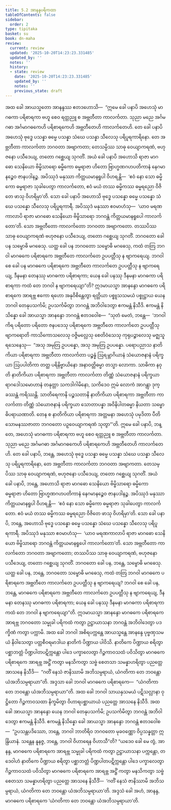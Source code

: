 ```yaml
---
title: 5.2 အာနန္ဒပရိကထာ
tableOfContents: false
sidebar:
  order: 2
type: tipitaka
basket: su
book: dn-maha
review:
  current: review
  updated: '2025-10-20T14:23:23.331485'
  updated_by: ''
  notes: ''
  history:
  - state: review
    date: '2025-10-20T14:23:23.331485'
    updated_by: ''
    notes: ''
    previous_state: draft
---
```



<DynamicBreadcrumb />


<ReviewStatus review={frontmatter.review} showDetails={true} />

<HypothesisAnnotation frontmatter={frontmatter} />

<Division number="276" book="dn-maha" e="ch" v="7" p="163">

<Paragraph number="599" book="dn-maha">
အထ ခေါ အာယသ္မတော အာနန္ဒဿ ဧတဒဟောသိ—  “ဣမေ ခေါ ပနာပိ အဟေသုံ မာဂဓကာ ပရိစာရကာ ဗဟူ စေဝ ရတ္တညူ စ အဗ္ဘတီတာ ကာလင်္ကတာ. သုညာ မညေ အင်္ဂမဂဓာ အင်္ဂမာဂဓကေဟိ ပရိစာရကေဟိ အဗ္ဘတီတေဟိ ကာလင်္ကတေဟိ. တေ ခေါ ပနာပိ အဟေသုံ ဗုဒ္ဓေ ပသန္နာ ဓမ္မေ ပသန္နာ သံဃေ ပသန္နာ သီလေသု ပရိပူရကာရိနော. တေ အဗ္ဘတီတာ ကာလင်္ကတာ ဘဂဝတာ အဗျာကတာ; တေသမ္ပိဿ သာဓု ဝေယျာကရဏံ, ဗဟုဇနော ပသီဒေယျ, တတော ဂစ္ဆေယျ သုဂတိံ. အယံ ခေါ ပနာပိ အဟောသိ ရာဇာ မာဂဓော သေနိယော ဗိမ္ဗိသာရော ဓမ္မိကော ဓမ္မရာဇာ ဟိတော ဗြာဟ္မဏဂဟပတိကာနံ နေဂမာနဉ္စေဝ ဇာနပဒါနဉ္စ. အပိဿုဒံ မနုဿာ ကိတ္တယမာနရူပါ ဝိဟရန္တိ—  ‘ဧဝံ နော သော ဓမ္မိကော ဓမ္မရာဇာ သုခါပေတွာ ကာလင်္ကတော, ဧဝံ မယံ တဿ ဓမ္မိကဿ ဓမ္မရညော ဝိဇိတေ ဖာသု ဝိဟရိမှာ’တိ. သော ခေါ ပနာပိ အဟောသိ ဗုဒ္ဓေ ပသန္နော ဓမ္မေ ပသန္နော သံဃေ ပသန္နော သီလေသု ပရိပူရကာရီ. အပိဿုဒံ မနုဿာ ဧဝမာဟံသု—  ‘ယာဝ မရဏကာလာပိ ရာဇာ မာဂဓော သေနိယော ဗိမ္ဗိသာရော ဘဂဝန္တံ ကိတ္တယမာနရူပေါ ကာလင်္ကတော’တိ. သော အဗ္ဘတီတော ကာလင်္ကတော ဘဂဝတာ အဗျာကတော. တဿပိဿ သာဓု ဝေယျာကရဏံ ဗဟုဇနော ပသီဒေယျ, တတော ဂစ္ဆေယျ သုဂတိံ. ဘဂဝတော ခေါ ပန သမ္ဗောဓိ မဂဓေသု. ယတ္ထ ခေါ ပန ဘဂဝတော သမ္ဗောဓိ မဂဓေသု, ကထံ တတြ ဘဂဝါ မာဂဓကေ ပရိစာရကေ အဗ္ဘတီတေ ကာလင်္ကတေ ဥပပတ္တီသု န ဗျာကရေယျ. ဘဂဝါ စေ ခေါ ပန မာဂဓကေ ပရိစာရကေ အဗ္ဘတီတေ ကာလင်္ကတေ ဥပပတ္တီသု န ဗျာကရေယျ, ဒီနမနာ တေနဿု မာဂဓကာ ပရိစာရကာ; ယေန ခေါ ပနဿု ဒီနမနာ မာဂဓကာ ပရိစာရကာ ကထံ တေ ဘဂဝါ န ဗျာကရေယျာ”တိ?
</Paragraph>

</Division>
<Division number="277" book="dn-maha" e="ch" v="7" p="164">

<Paragraph number="600" book="dn-maha">
ဣဒမာယသ္မာ အာနန္ဒော မာဂဓကေ ပရိစာရကေ အာရဗ္ဘ ဧကော ရဟော အနုဝိစိန္တေတွာ ရတ္တိယာ ပစ္စူသသမယံ ပစ္စုဋ္ဌာယ ယေန ဘဂဝါ တေနုပသင်္ကမိ; ဥပသင်္ကမိတွာ ဘဂဝန္တံ အဘိဝါဒေတွာ ဧကမန္တံ နိသီဒိ. ဧကမန္တံ နိသိန္နော ခေါ အာယသ္မာ အာနန္ဒော ဘဂဝန္တံ ဧတဒဝေါစ—  “သုတံ မေတံ, ဘန္တေ—  ‘ဘဂဝါ ကိရ ပရိတော ပရိတော ဇနပဒေသု ပရိစာရကေ အဗ္ဘတီတေ ကာလင်္ကတေ ဥပပတ္တီသု ဗျာကရောတိ ကာသိကောသလေသု ဝဇ္ဇိမလ္လေသု စေတိဝံသေသု ကုရုပဉ္စာလေသု မဇ္ဈသူရသေနေသု—  “အသု အမုတြ ဥပပန္နော, အသု အမုတြ ဥပပန္နော. ပရောပညာသ နာတိကိယာ ပရိစာရကာ အဗ္ဘတီတာ ကာလင်္ကတာ ပဉ္စန္နံ ဩရမ္ဘာဂိယာနံ သံယောဇနာနံ ပရိက္ခယာ ဩပပါတိကာ တတ္ထ ပရိနိဗ္ဗာယိနော အနာဝတ္တိဓမ္မာ တသ္မာ လောကာ. သာဓိကာ နဝုတိ နာတိကိယာ ပရိစာရကာ အဗ္ဘတီတာ ကာလင်္ကတာ တိဏ္ဏံ သံယောဇနာနံ ပရိက္ခယာ ရာဂဒေါသမောဟာနံ တနုတ္တာ သကဒါဂါမိနော, သကိဒေဝ ဣမံ လောကံ အာဂန္တွာ ဒုက္ခဿန္တံ ကရိဿန္တိ. သာတိရေကာနိ ပဉ္စသတာနိ နာတိကိယာ ပရိစာရကာ အဗ္ဘတီတာ ကာလင်္ကတာ တိဏ္ဏံ သံယောဇနာနံ ပရိက္ခယာ သောတာပန္နာ အဝိနိပါတဓမ္မာ နိယတာ သမ္ဗောဓိပရာယဏာတိ. တေန စ နာတိကိယာ ပရိစာရကာ အတ္တမနာ အဟေသုံ ပမုဒိတာ ပီတိသောမနဿဇာတာ ဘဂဝတော ပဉှဝေယျာကရဏံ သုတွာ”’တိ. ဣမေ ခေါ ပနာပိ, ဘန္တေ, အဟေသုံ မာဂဓကာ ပရိစာရကာ ဗဟူ စေဝ ရတ္တညူ စ အဗ္ဘတီတာ ကာလင်္ကတာ. သုညာ မညေ အင်္ဂမဂဓာ အင်္ဂမာဂဓကေဟိ ပရိစာရကေဟိ အဗ္ဘတီတေဟိ ကာလင်္ကတေဟိ. တေ ခေါ ပနာပိ, ဘန္တေ, အဟေသုံ ဗုဒ္ဓေ ပသန္နာ ဓမ္မေ ပသန္နာ သံဃေ ပသန္နာ သီလေသု ပရိပူရကာရိနော, တေ အဗ္ဘတီတာ ကာလင်္ကတာ ဘဂဝတာ အဗျာကတာ. တေသမ္ပိဿ သာဓု ဝေယျာကရဏံ, ဗဟုဇနော ပသီဒေယျ, တတော ဂစ္ဆေယျ သုဂတိံ. အယံ ခေါ ပနာပိ, ဘန္တေ, အဟောသိ ရာဇာ မာဂဓော သေနိယော ဗိမ္ဗိသာရော ဓမ္မိကော ဓမ္မရာဇာ ဟိတော ဗြာဟ္မဏဂဟပတိကာနံ နေဂမာနဉ္စေဝ ဇာနပဒါနဉ္စ. အပိဿုဒံ မနုဿာ ကိတ္တယမာနရူပါ ဝိဟရန္တိ—  ‘ဧဝံ နော သော ဓမ္မိကော ဓမ္မရာဇာ သုခါပေတွာ ကာလင်္ကတော. ဧဝံ မယံ တဿ ဓမ္မိကဿ ဓမ္မရညော ဝိဇိတေ ဖာသု ဝိဟရိမှာ’တိ. သော ခေါ ပနာပိ, ဘန္တေ, အဟောသိ ဗုဒ္ဓေ ပသန္နော ဓမ္မေ ပသန္နော သံဃေ ပသန္နော သီလေသု ပရိပူရကာရီ. အပိဿုဒံ မနုဿာ ဧဝမာဟံသု—  ‘ယာဝ မရဏကာလာပိ ရာဇာ မာဂဓော သေနိယော ဗိမ္ဗိသာရော ဘဂဝန္တံ ကိတ္တယမာနရူပေါ ကာလင်္ကတော’တိ. သော အဗ္ဘတီတော ကာလင်္ကတော ဘဂဝတာ အဗျာကတော; တဿပိဿ သာဓု ဝေယျာကရဏံ, ဗဟုဇနော ပသီဒေယျ, တတော ဂစ္ဆေယျ သုဂတိံ. ဘဂဝတော ခေါ ပန, ဘန္တေ, သမ္ဗောဓိ မဂဓေသု. ယတ္ထ ခေါ ပန, ဘန္တေ, ဘဂဝတော သမ္ဗောဓိ မဂဓေသု, ကထံ တတြ ဘဂဝါ မာဂဓကေ ပရိစာရကေ အဗ္ဘတီတေ ကာလင်္ကတေ ဥပပတ္တီသု န ဗျာကရေယျ? ဘဂဝါ စေ ခေါ ပန, ဘန္တေ, မာဂဓကေ ပရိစာရကေ အဗ္ဘတီတေ ကာလင်္ကတေ ဥပပတ္တီသု န ဗျာကရေယျ, ဒီနမနာ တေနဿု မာဂဓကာ ပရိစာရကာ; ယေန ခေါ ပနဿု ဒီနမနာ မာဂဓကာ ပရိစာရကာ ကထံ တေ ဘဂဝါ န ဗျာကရေယျာ”တိ. ဣဒမာယသ္မာ အာနန္ဒော မာဂဓကေ ပရိစာရကေ အာရဗ္ဘ ဘဂဝတော သမ္မုခါ ပရိကထံ ကတွာ ဥဋ္ဌာယာသနာ ဘဂဝန္တံ အဘိဝါဒေတွာ ပဒက္ခိဏံ ကတွာ ပက္ကာမိ.
</Paragraph>

</Division>
<Division number="278" book="dn-maha" e="ch" v="7" p="165">

<Paragraph number="601" book="dn-maha">
အထ ခေါ ဘဂဝါ အစိရပက္ကန္တေ အာယသ္မန္တေ အာနန္ဒေ ပုဗ္ဗဏှသမယံ နိဝါသေတွာ ပတ္တစီဝရမာဒါယ နာတိကံ ပိဏ္ဍာယ ပါဝိသိ. နာတိကေ ပိဏ္ဍာယ စရိတွာ ပစ္ဆာဘတ္တံ ပိဏ္ဍပါတပဋိက္ကန္တော ပါဒေ ပက္ခာလေတွာ ဂိဉ္ဇကာဝသထံ ပဝိသိတွာ မာဂဓကေ ပရိစာရကေ အာရဗ္ဘ အဋ္ဌိံ ကတွာ မနသိကတွာ သဗ္ဗံ စေတသာ သမန္နာဟရိတွာ ပညတ္တေ အာသနေ နိသီဒိ—  “ဂတိံ နေသံ ဇာနိဿာမိ အဘိသမ္ပရာယံ, ယံဂတိကာ တေ ဘဝန္တော ယံအဘိသမ္ပရာယာ”တိ. အဒ္ဒသာ ခေါ ဘဂဝါ မာဂဓကေ ပရိစာရကေ—  “ယံဂတိကာ တေ ဘဝန္တော ယံအဘိသမ္ပရာယာ”တိ. အထ ခေါ ဘဂဝါ သာယနှသမယံ ပဋိသလ္လာနာ ဝုဋ္ဌိတော ဂိဉ္ဇကာဝသထာ နိက္ခမိတွာ ဝိဟာရပစ္ဆာယာယံ ပညတ္တေ အာသနေ နိသီဒိ.
</Paragraph>

</Division>
<Division number="279" book="dn-maha" e="ch" v="7" p="166">

<Paragraph number="602" book="dn-maha">
အထ ခေါ အာယသ္မာ အာနန္ဒော ယေန ဘဂဝါ တေနုပသင်္ကမိ; ဥပသင်္ကမိတွာ ဘဂဝန္တံ အဘိဝါဒေတွာ ဧကမန္တံ နိသီဒိ. ဧကမန္တံ နိသိန္နော ခေါ အာယသ္မာ အာနန္ဒော ဘဂဝန္တံ ဧတဒဝေါစ—  “ဥပသန္တပဒိဿော, ဘန္တေ, ဘဂဝါ ဘာတိရိဝ ဘဂဝတော မုခဝဏ္ဏော ဝိပ္ပသန္နတ္တာ ဣန္ဒြိယာနံ. သန္တေန နူနဇ္ဇ, ဘန္တေ, ဘဂဝါ ဝိဟာရေန ဝိဟာသီ”တိ?
</Paragraph>

<Paragraph number="603" book="dn-maha">
“ယဒေဝ ခေါ မေ တွံ, အာနန္ဒ, မာဂဓကေ ပရိစာရကေ အာရဗ္ဘ သမ္မုခါ ပရိကထံ ကတွာ ဥဋ္ဌာယာသနာ ပက္ကန္တော, တဒေဝါဟံ နာတိကေ ပိဏ္ဍာယ စရိတွာ ပစ္ဆာဘတ္တံ ပိဏ္ဍပါတပဋိက္ကန္တော ပါဒေ ပက္ခာလေတွာ ဂိဉ္ဇကာဝသထံ ပဝိသိတွာ မာဂဓကေ ပရိစာရကေ အာရဗ္ဘ အဋ္ဌိံ ကတွာ မနသိကတွာ သဗ္ဗံ စေတသာ သမန္နာဟရိတွာ ပညတ္တေ အာသနေ နိသီဒိံ—  ‘ဂတိံ နေသံ ဇာနိဿာမိ အဘိသမ္ပရာယံ, ယံဂတိကာ တေ ဘဝန္တော ယံအဘိသမ္ပရာယာ’တိ. အဒ္ဒသံ ခေါ အဟံ, အာနန္ဒ, မာဂဓကေ ပရိစာရကေ ‘ယံဂတိကာ တေ ဘဝန္တော ယံအဘိသမ္ပရာယာ’တိ.
</Paragraph>
</Division>